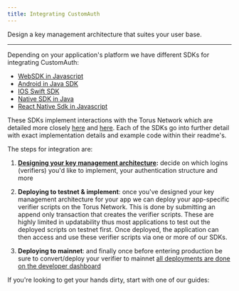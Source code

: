 ```yaml
---
title: Integrating CustomAuth
---
```


Design a key management architecture that suites your user base.

---

Depending on your application's platform we have different SDKs for integrating
CustomAuth:

- [WebSDK in Javascript](https://github.com/torusresearch/customauth)
- [Android in Java SDK](https://github.com/torusresearch/torus-direct-android-sdk)
- [IOS Swift SDK](https://github.com/torusresearch/torus-direct-swift-sdk)
- [Native SDK in Java](https://github.com/torusresearch/torus-utils-java)
- [React Native Sdk in Javascript](https://github.com/torusresearch/torus-direct-react-native-sdk)

These SDKs implement interactions with the Torus Network which are detailed more
closely
[here](https://medium.com/toruslabs/key-assignments-resolution-and-retrieval-afb984500612)
and
[here](../../key-infrastructure/system-architecture#verifiers-and-key-retrieval).
Each of the SDKs go into further detail with exact implementation details and
example code within their readme's.

The steps for integration are:

1. **[Designing your key management architecture](designing-your-key-management-architecture):** decide on which logins (verifiers) you'd like to implement, your authentication structure
and more

2. **Deploying to testnet & implement**: once you've designed your key management architecture
for your app we can deploy your app-specific verifier scripts on the
Torus Network. This is done by submitting an append only transaction that
creates the verifier scripts. These are highly limited in updatability thus most applications to test out the
deployed scripts on testnet first. Once deployed, the application can then access and use these verifier scripts
via one or more of our SDKs.

3. **Deploying to mainnet**: and finally once before entering production be sure to convert/deploy your verifier to mainnet [all deployments are done on the developer dashboard](https://dashboard.web3auth.io)

If you're looking to get your hands dirty, start with one of our guides:
<GetStartedCards />
